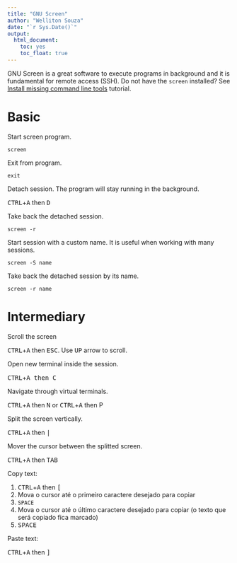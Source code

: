 ```yaml
---
title: "GNU Screen"
author: "Welliton Souza"
date: "`r Sys.Date()`"
output:
  html_document:
    toc: yes
    toc_float: true
---
```


GNU Screen is a great software to execute programs in background and it is fundamental for remote access (SSH). Do not have the `screen` installed? See <a href="linux_bioinformatics.html#3_install_missing_command_line_tools" target="_blank">Install missing command line tools</a> tutorial.

# Basic

Start screen program.

    screen

Exit from program.

    exit

Detach session. The program will stay running in the background.

<kbd>CTRL</kbd>+<kbd>A</kbd> then <kbd>D</kbd>

Take back the detached session.

    screen -r

Start session with a custom name. It is useful when working with many sessions.

    screen -S name

Take back the detached session by its name.

    screen -r name

# Intermediary

Scroll the screen

<kbd>CTRL</kbd>+<kbd>A</kbd> then <kbd>ESC</kbd>. Use <kbd>UP</kbd> arrow to scroll.

Open new terminal inside the session.

<kbd>CTRL</kbd>+<kbd>A<kbd> then <kbd>C</kbd>

Navigate through virtual terminals.

<kbd>CTRL</kbd>+<kbd>A</kbd> then <kbd>N</kbd> or <kbd>CTRL</kbd>+<kbd>A</kbd> then </kbd>P<kbd>

Split the screen vertically.

<kbd>CTRL</kbd>+<kbd>A</kbd> then <kbd>|</kbd>

Mover the cursor between the splitted screen.

<kbd>CTRL</kbd>+<kbd>A</kbd> then <kbd>TAB</kbd>

Copy text:

1. <kbd>CTRL</kbd>+<kbd>A</kbd> then <kbd>[</kbd>
2. Mova o cursor até o primeiro caractere desejado para copiar
3. `SPACE`
4. Mova o cursor até o último caractere desejado para copiar (o texto que será copiado fica marcado)
5. <kbd>SPACE</kbd>

Paste text:

<kbd>CTRL</kbd>+<kbd>A</kbd> then <kbd>]</kbd>
